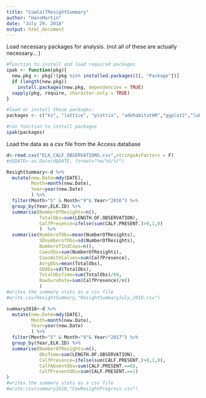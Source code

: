 ```yaml
---
title: "CowCalfResightSummary"
author: "HansMartin"
date: "July 29, 2018"
output: html_document
---
```

Load necessary packages for analysis. (not all of these are actually necessary... )
```r
#function to install and load required packages
ipak <- function(pkg){
  new.pkg <- pkg[!(pkg %in% installed.packages()[, "Package"])]
  if (length(new.pkg)) 
    install.packages(new.pkg, dependencies = TRUE)
  sapply(pkg, require, character.only = TRUE)
}

#load or install these packages:
packages <- c("ks", "lattice", "plotrix", "adehabitatHR","ggplot2","lubridate",  "dplyr","lubridate","tydr")

#run function to install packages
ipak(packages)
```
Load the data as a csv file from the Access database
```r
d<-read.csv("ELK_CALF_OBSERVATIONS.csv",stringsAsFactors = F)
#d$DATE<-as.Date(d$DATE, format="%m/%d/%Y")
```


```r
ResightSummary<-d %>% 
  mutate(new.Date=mdy(DATE),
         Month=month(new.Date), 
         Year=year(new.Date)
         ) %>% 
  filter(Month>"5" & Month<"9"& Year>"2016") %>% 
  group_by(Year,ELK.ID) %>% 
  summarise(NumberOfResights=n(),
            TotalObs=sum(LENGTH.OF.OBSERVATION),
            CalfPresence=ifelse(sum(CALF.PRESENT.)>0,1,0)
            )  %>%
  summarise(NumberofObs=mean(NumberOfResights),
            SDnumberofObs=sd(NumberOfResights),
            NumberofIndCows=n(),
            CowsObs=sum(NumberOfResights),
            CowsWithCalves=sum(CalfPresence), 
            AvrgObs=mean(TotalObs),
            SDObs=sd(TotalObs),
            TotalObsTime=sum(TotalObs)/60,
            RawSurvRate=sum(CalfPresence)/n()
            )
#writes the summary stats as a csv file
#write.csv(ResightSummary,"ResightSummaryJuly_2018.csv")

```

```r
summary2018<-d %>% 
  mutate(new.Date=mdy(DATE),
         Month=month(new.Date), 
         Year=year(new.Date)
         ) %>% 
  filter(Month>"5" & Month<"9"& Year>"2017") %>% 
  group_by(Year,ELK.ID) %>% 
  summarise(NumberOfResights=n(),
            ObsTime=sum(LENGTH.OF.OBSERVATION),
            CalfPresence=ifelse(sum(CALF.PRESENT.)>0,1,0),
            CalfAbsentObs=sum(CALF.PRESENT.==0),
            CalfPresentObs=sum(CALF.PRESENT.==1)
)
#writes the summary stats as a csv file
#write.csv(summary2018,"CowResightProgress.csv")
```